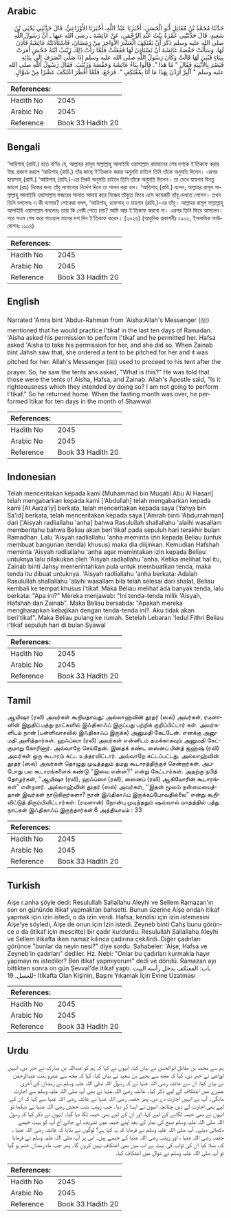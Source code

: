 ## Arabic


<div dir="rtl" lang="ar" style={{fontSize:'larger',backgroundColor:'#f8f9fa',padding:20}}>
حَدَّثَنَا مُحَمَّدُ بْنُ مُقَاتِلٍ أَبُو الْحَسَنِ، أَخْبَرَنَا عَبْدُ اللَّهِ، أَخْبَرَنَا الأَوْزَاعِيُّ، قَالَ حَدَّثَنِي يَحْيَى بْنُ سَعِيدٍ، قَالَ حَدَّثَتْنِي عَمْرَةُ بِنْتُ عَبْدِ الرَّحْمَنِ، عَنْ عَائِشَةَ ـ رضى الله عنها ـ أَنَّ رَسُولَ اللَّهِ صلى الله عليه وسلم ذَكَرَ أَنْ يَعْتَكِفَ الْعَشْرَ الأَوَاخِرَ مِنْ رَمَضَانَ، فَاسْتَأْذَنَتْهُ عَائِشَةُ فَأَذِنَ لَهَا، وَسَأَلَتْ حَفْصَةُ عَائِشَةَ أَنْ تَسْتَأْذِنَ لَهَا فَفَعَلَتْ فَلَمَّا رَأَتْ ذَلِكَ زَيْنَبُ ابْنَةُ جَحْشٍ أَمَرَتْ بِبِنَاءٍ فَبُنِيَ لَهَا قَالَتْ وَكَانَ رَسُولُ اللَّهِ صلى الله عليه وسلم إِذَا صَلَّى انْصَرَفَ إِلَى بِنَائِهِ فَبَصُرَ بِالأَبْنِيَةِ فَقَالَ ‏"‏ مَا هَذَا ‏"‏‏.‏ قَالُوا بِنَاءُ عَائِشَةَ وَحَفْصَةَ وَزَيْنَبَ‏.‏ فَقَالَ رَسُولُ اللَّهِ صلى الله عليه وسلم ‏"‏ آلْبِرَّ أَرَدْنَ بِهَذَا مَا أَنَا بِمُعْتَكِفٍ ‏"‏‏.‏ فَرَجَعَ، فَلَمَّا أَفْطَرَ اعْتَكَفَ عَشْرًا مِنْ شَوَّالٍ‏.‏
</div>
<div style={{backgroundColor:'#f8f9fa',padding:20, marginBottom: 10}}><table> <thead> <tr> <th>References:</th> <th></th> </tr> </thead> <tbody><tr><td>Hadith No</td><td>2045</td></tr><tr><td>Arabic No</td><td>2045</td></tr><tr><td>Reference</td><td>Book 33 Hadith 20</td></tr></tbody></table></div>

## Bengali


<div dir="ltr" lang="bn" style={{fontSize:'larger',backgroundColor:'#f8f9fa',padding:20}}>
‘আয়িশাহ্ (রাযি.) হতে বর্ণিত যে, আল্লাহর রাসূল সাল্লাল্লাহু আলাইহি ওয়াসাল্লাম রমাযানের শেষ দশকে ই‘তিকাফ করার ইচ্ছ প্রকাশ করলে ‘আয়িশাহ্ (রাযি.) তাঁর কাছে ই‘তিকাফ করার অনুমতি চাইলে তিনি তাঁকে অনুমতি দিলেন। এরপর হাফসাহ্ (রাযি.) ‘আয়িশাহ্ (রাযি.)-এর নিকট অনুমতি চাইলে তিনি তাঁকে অনুমতি দিলেন। তা দেখে যায়নাব বিনতু জাহশ (রাঃ) নিজের জন্য তাঁবু লাগানোর নির্দেশ দিলে তা পালন করা হল। ‘আয়িশাহ্ (রাযি.) বলেন, আল্লাহর রাসূল সাল্লাল্লাহু আলাইহি ওয়াসাল্লাম ফজরের সালাত আদায় করে নিজের তাঁবুতে ফিরে এসে কয়েকটি তাঁবু দেখতে পেলেন। তখন তিনি বললেনঃ এ কী ব্যাপার? লোকেরা বলল, ‘আয়িশাহ্, হাফসাহ্ ও যায়নাব (রাযি.)-এর তাঁবু। আল্লাহর রাসূল সাল্লাল্লাহু আলাইহি ওয়াসাল্লাম বললেনঃ তারা কি নেকী পেতে চায়? আমি আর ই‘তিকাফ করবো না। এরপর তিনি ফিরে আসলেন। পরে সওম শেষ করে শাওয়াল মাসের দশ দিন ই‘তিকাফ করেন। (২০২৬) (আধুনিক প্রকাশনীঃ ১৯০২, ইসলামিক ফাউন্ডেশনঃ ১৯১৪)
</div>
<div style={{backgroundColor:'#f8f9fa',padding:20, marginBottom: 10}}><table> <thead> <tr> <th>References:</th> <th></th> </tr> </thead> <tbody><tr><td>Hadith No</td><td>2045</td></tr><tr><td>Arabic No</td><td>2045</td></tr><tr><td>Reference</td><td>Book 33 Hadith 20</td></tr></tbody></table></div>

## English


<div dir="ltr" lang="en" style={{fontSize:'larger',backgroundColor:'#f8f9fa',padding:20}}>
Narrated 'Amra bint 'Abdur-Rahman from 'Aisha:Allah's Messenger (ﷺ) mentioned that he would practice I'tikaf in the last ten days of Ramadan. 'Aisha asked his permission to perform I'tikaf and he permitted her. Hafsa asked 'Aisha to take his permission for her, and she did so. When Zainab bint Jahsh saw that, she ordered a tent to be pitched for her and it was pitched for her. Allah's Messenger (ﷺ) used to proceed to his tent after the prayer. So, he saw the tents ans asked, "What is this?" He was told that those were the tents of Aisha, Hafsa, and Zainab. Allah's Apostle said, "Is it righteousness which they intended by doing so? I am not going to perform I'tikaf." So he returned home. When the fasting month was over, he performed Itikar for ten days in the month of Shawwal
</div>
<div style={{backgroundColor:'#f8f9fa',padding:20, marginBottom: 10}}><table> <thead> <tr> <th>References:</th> <th></th> </tr> </thead> <tbody><tr><td>Hadith No</td><td>2045</td></tr><tr><td>Arabic No</td><td>2045</td></tr><tr><td>Reference</td><td>Book 33 Hadith 20</td></tr></tbody></table></div>

## Indonesian


<div dir="ltr" lang="id" style={{fontSize:'larger',backgroundColor:'#f8f9fa',padding:20}}>
Telah menceritakan kepada kami [Muhammad bin Muqatil Abu Al Hasan] telah mengabarkan kepada kami ['Abdullah] telah mengabarkan kepada kami [Al Awza'iy] berkata, telah menceritakan kepada saya [Yahya bin Sa'id] berkata, telah menceritakan kepada saya ['Amrah binti 'Abdurrahman] dari ['Aisyah radliallahu 'anha] bahwa Rasulullah shallallahu 'alaihi wasallam memberitahu bahwa Beliau akan beri'tikaf pada sepuluh hari terakhir bulan Ramadhan. Lalu 'Aisyah radliallahu 'anha meminta izin kepada Beliau (untuk membuat bangunan (tenda) khusus) maka dia diijinkan. Kemudian Hafshah meminta 'Aisyah radliallahu 'anha agar memintakan izin kepada Beliau untuknya lalu dilakukan oleh 'Aisyah radliallahu 'anha. Ketika melihat hal itu, Zainab binti Jahsy memerintahkan pula untuk membuatkan tenda, maka tenda itu dibuat untuknya. 'Aisyah radliallahu 'anha berkata: Adalah Rasulullah shallallahu 'alaihi wasallam bila telah selesai dari shalat, Beliau kembali ke tempat khusus i'tikaf. Maka Beliau melihat ada banyak tenda, lalu berkata: "Apa ini?" Mereka menjawab: "Ini tenda-tenda milik 'Aisyah, Hafshah dan Zainab". Maka Beliau bersabda: "Apakah mereka mengharapkan kebajikan dengan tenda-tenda ini?. Aku tidak akan beri'tikaf". Maka Beliau pulang ke rumah. Setelah Lebaran 'Iedul Fithri Beliau i'tikaf sepuluh hari di bulan Syawal
</div>
<div style={{backgroundColor:'#f8f9fa',padding:20, marginBottom: 10}}><table> <thead> <tr> <th>References:</th> <th></th> </tr> </thead> <tbody><tr><td>Hadith No</td><td>2045</td></tr><tr><td>Arabic No</td><td>2045</td></tr><tr><td>Reference</td><td>Book 33 Hadith 20</td></tr></tbody></table></div>

## Tamil


<div dir="ltr" lang="ta" style={{fontSize:'larger',backgroundColor:'#f8f9fa',padding:20}}>
ஆயிஷா (ரலி) அவர்கள் கூறியதாவது: அல்லாஹ்வின் தூதர் (ஸல்) அவர்கள், ரமளானின் இறுதிப் பத்து நாட்களில் இஃதிகாஃப் இருப்பது பற்றிக் குறிப்பிட்டார் கள். அவர்களிடம் நான் (பள்ளிவாசலில் இஃதிகாஃப் இருக்க) அனுமதி கேட்டேன். எனக்கு அனுமதி அளித்தார்கள். ஹஃப்ஸா (ரலி) அவர்கள் என்னிடம் தமக்காகவும் அனுமதி கேட்குமாறு கோரினார். அவ்வாறே செய்தேன். இதைக் கண்ட ஸைனப் பின்த் ஜஹ்ஷ் (ரலி) அவர்கள் ஒரு கூடாரம் கட்ட உத்தரவிட்டார். அவ்வாறே கட்டப்பட்டது. அல்லாஹ்வின் தூதர் (ஸல்) அவர்கள் தொழுது முடித்ததும் தமது கூடாரத்திற்குச் சென்றார்கள். அப்போது பல கூடாரங்களைக் கண்டு ‘‘இவை என்ன?” என்று கேட்டார்கள். அதற்கு நபித் தோழர்கள், ‘‘ஆயிஷா (ரலி), ஹஃப்ஸா (ரலி), ஸைனப் (ரலி) ஆகியோரின் கூடாரங்கள்” என்றனர். அல்லாஹ்வின் தூதர் (ஸல்) அவர்கள், ‘‘இதன் மூலம் நன்மையைத்தான் இவர்கள் நாடுகிறார்களா? நான் இஃதிகாஃப் இருக்கப்போவதில்லை” என்று கூறிவிட்டுத் திரும்பிவிட்டார்கள். (ரமளான்) நோன்பு முடிந்ததும் ஷவ்வால் மாதத்தில் பத்து நாட்கள் இஃதிகாஃப் இருந்தார்கள்.6 அத்தியாயம் : 33
</div>
<div style={{backgroundColor:'#f8f9fa',padding:20, marginBottom: 10}}><table> <thead> <tr> <th>References:</th> <th></th> </tr> </thead> <tbody><tr><td>Hadith No</td><td>2045</td></tr><tr><td>Arabic No</td><td>2045</td></tr><tr><td>Reference</td><td>Book 33 Hadith 20</td></tr></tbody></table></div>

## Turkish


<div dir="ltr" lang="tr" style={{fontSize:'larger',backgroundColor:'#f8f9fa',padding:20}}>
Aişe r.anha şöyle dedi: Resulullah Sallallahu Aleyhi ve Sellem Ramazan'ın son on gününde itikaf yapmaktan bahsetti. Bunun üzerine Aişe ondan itikaf yapmak için izin istedi, o da izin verdi. Hafsa, kendisi için izin istemesini Aişe'ye söyledi, Aişe de onun için İzin istedi. Zeyneb binti Cahş bunu görün­ce o da (itikaf için mescitte) bir çadır kurdurdu. Resulullah Sallallahu Aleyhi ve Sellem itikafta iken namaz kılınca çadırına çekilirdi. Diğer çadırları görünce "bunlar da neyin nesi?" diye sordu. Sahabeler: 'Aişe, Hafsa ve Zeyneb'in çadırları" dediler. Hz. Nebi: "Onlar bu çadırları kurmakla hayır yapmayı mı istediler? Ben itikaf yapmıyorum" dedi ve döndü. Ramazan ayı bittikten sonra on gün Şevval'de itikaf yaptı. باب: المعتكف يدخل رأسه البيت للغسل. 19- İtikafta Olan Kişinin, Başını Yıkamak İçin Evine Uzatması
</div>
<div style={{backgroundColor:'#f8f9fa',padding:20, marginBottom: 10}}><table> <thead> <tr> <th>References:</th> <th></th> </tr> </thead> <tbody><tr><td>Hadith No</td><td>2045</td></tr><tr><td>Arabic No</td><td>2045</td></tr><tr><td>Reference</td><td>Book 33 Hadith 20</td></tr></tbody></table></div>

## Urdu


<div dir="rtl" lang="ur" style={{fontSize:'larger',backgroundColor:'#f8f9fa',padding:20}}>
ہم سے محمد بن مقاتل ابوالحسن نے بیان کیا، انہوں نے کہا کہ ہم کو عبداللہ بن مبارک نے خبر دی، انہیں اوزاعی نے خبر دی، کہا کہ مجھ سے یحییٰ بن سعید نے بیان کیا، کہا کہ مجھ سے عمرو بنت عبدالرحمٰن نے بیان کیا، ان سے عائشہ رضی اللہ عنہا نے کہ رسول اللہ صلی اللہ علیہ وسلم نے رمضان کے آخری عشرے میں اعتکاف کے لیے ذکر کیا۔ عائشہ رضی اللہ عنہا نے بھی آپ صلی اللہ علیہ وسلم سے اجازت مانگی۔ آپ نے انہیں اجازت دے دی، پھر حفصہ رضی اللہ عنہا نے عائشہ رضی اللہ عنہا سے کہا کہ ان کے لیے بھی اجازت لے دیں چنانچہ انہوں نے ایسا کر دیا۔ جب زینب بنت حجش رضی اللہ عنہا نے دیکھا تو انہوں نے بھی خیمہ لگانے کے لیے کہا، اور ان کے لیے بھی خیمہ لگا دیا گیا۔ انہوں نے ذکر کیا کہ رسول اللہ صلی اللہ علیہ وسلم صبح کی نماز کے بعد اپنے خیمہ میں تشریف لے جاتے آج آپ کو بہت خیمے دکھائی دیئے۔ آپ صلی اللہ علیہ وسلم نے فرمایا کہ یہ کیا ہے؟ لوگوں نے بتایا کہ عائشہ رضی اللہ عنہا ، حفصہ رضی اللہ عنہا ، اور زینب رضی اللہ عنہا کے خیمے ہیں۔ اس پر آپ صلی اللہ علیہ وسلم نے فرمایا کہ، بھلا کیا ان کی ثواب کی نیت ہے اب میں بھی اعتکاف نہیں کروں گا۔ پھر جب ماہ رمضان ختم ہو گیا تو آپ صلی اللہ علیہ وسلم نے شوال میں اعتکاف کیا۔
</div>
<div style={{backgroundColor:'#f8f9fa',padding:20, marginBottom: 10}}><table> <thead> <tr> <th>References:</th> <th></th> </tr> </thead> <tbody><tr><td>Hadith No</td><td>2045</td></tr><tr><td>Arabic No</td><td>2045</td></tr><tr><td>Reference</td><td>Book 33 Hadith 20</td></tr></tbody></table></div>